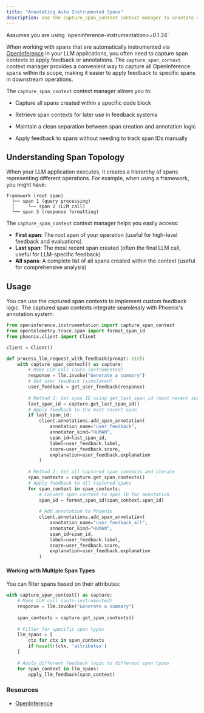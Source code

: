 ```yaml
---
title: "Annotating Auto Instrumented Spans"
description: Use the capture_span_context context manager to annotate auto-instrumented spans
---
```


<Info>
Assumes you are using `openinference-instrumentation>=0.1.34`

</Info>

When working with spans that are automatically instrumented via [OpenInference](https://github.com/Arize-ai/openinference) in your LLM applications, you often need to capture span contexts to apply feedback or annotations. The `capture_span_context` context manager provides a convenient way to capture all OpenInference spans within its scope, making it easier to apply feedback to specific spans in downstream operations.

The `capture_span_context` context manager allows you to:

* Capture all spans created within a specific code block

* Retrieve span contexts for later use in feedback systems

* Maintain a clean separation between span creation and annotation logic

* Apply feedback to spans without needing to track span IDs manually

## Understanding Span Topology

When your LLM application executes, it creates a hierarchy of spans representing different operations. For example, when using a framework, you might have:

```
framework (root span)
  ├── span 1 (query processing)
  │     └── span 2 (LLM call)
  └── span 3 (response formatting)
```

The `capture_span_context` context manager helps you easily access:
- **First span**: The root span of your operation (useful for high-level feedback and evaluations)
- **Last span**: The most recent span created (often the final LLM call, useful for LLM-specific feedback)
- **All spans**: A complete list of all spans created within the context (useful for comprehensive analysis)

## Usage

You can use the captured span contexts to implement custom feedback logic. The captured span contexts integrate seamlessly with Phoenix's annotation system:

```python
from openinference.instrumentation import capture_span_context
from opentelemetry.trace.span import format_span_id
from phoenix.client import Client

client = Client()

def process_llm_request_with_feedback(prompt: str):
    with capture_span_context() as capture:
        # Make LLM call (auto-instrumented)
        response = llm.invoke("Generate a summary")
        # Get user feedback (simulated)
        user_feedback = get_user_feedback(response)
        
        # Method 1: Get span ID using get_last_span_id (most recent span)
        last_span_id = capture.get_last_span_id()
        # Apply feedback to the most recent span
        if last_span_id:
            client.annotations.add_span_annotation(
                annotation_name="user_feedback",
                annotator_kind="HUMAN",
                span_id=last_span_id,
                label=user_feedback.label,
                score=user_feedback.score,
                explanation=user_feedback.explanation
            )
        
        # Method 2: Get all captured span contexts and iterate
        span_contexts = capture.get_span_contexts()
        # Apply feedback to all captured spans
        for span_context in span_contexts:
            # Convert span context to span ID for annotation
            span_id = format_span_id(span_context.span_id)
            
            # Add annotation to Phoenix
            client.annotations.add_span_annotation(
                annotation_name="user_feedback_all",
                annotator_kind="HUMAN",
                span_id=span_id,
                label=user_feedback.label,
                score=user_feedback.score,
                explanation=user_feedback.explanation
            )
```

#### Working with Multiple Span Types

You can filter spans based on their attributes:

```python
with capture_span_context() as capture:
    # Make LLM call (auto-instrumented)
    response = llm.invoke("Generate a summary")
    
    span_contexts = capture.get_span_contexts()
    
    # Filter for specific span types
    llm_spans = [
        ctx for ctx in span_contexts 
        if hasattr(ctx, 'attributes')
    ]
    
    # Apply different feedback logic to different span types
    for span_context in llm_spans:
        apply_llm_feedback(span_context)
```

### Resources

* [OpenInference](https://github.com/Arize-ai/openinference)


